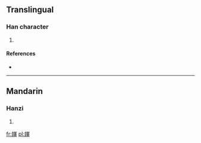 ==Translingual==

===Han character===
{{Han char|rn=38|rad=女|as=09|sn=12|four=|canj=女月十十 (VBJJ)}}

# {{defn|Han|sort=女09}}

====References====
* {{Han ref|kx=0266.230|dkj=06484|dj=0533.270|hdz=21069.070|uh=5A88|ud=23176}}

----

==Mandarin==

===Hanzi===
{{cmn-hanzi|pin=[[huī]] ([[hui1]])|wg=hu<sup>i</sup>}}

# {{defn|Mandarin|sort=女09}}

[[fr:媈]]
[[pl:媈]]
